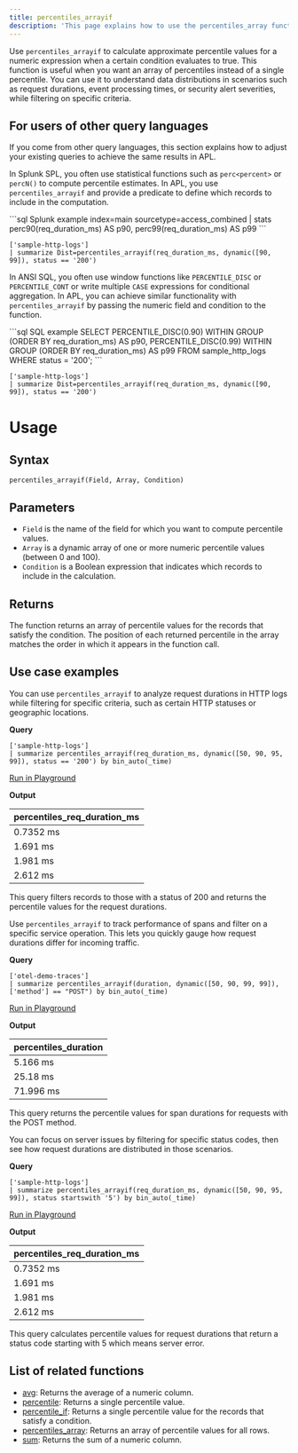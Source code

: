 ```yaml
---
title: percentiles_arrayif
description: 'This page explains how to use the percentiles_array function in APL.'
---
```


Use `percentiles_arrayif` to calculate approximate percentile values for a numeric expression when a certain condition evaluates to true. This function is useful when you want an array of percentiles instead of a single percentile. You can use it to understand data distributions in scenarios such as request durations, event processing times, or security alert severities, while filtering on specific criteria.

## For users of other query languages

If you come from other query languages, this section explains how to adjust your existing queries to achieve the same results in APL.

<AccordionGroup>
<Accordion title="Splunk SPL users">

In Splunk SPL, you often use statistical functions such as `perc<percent>` or `percN()` to compute percentile estimates. In APL, you use `percentiles_arrayif` and provide a predicate to define which records to include in the computation.

<CodeGroup>
```sql Splunk example
index=main sourcetype=access_combined
| stats perc90(req_duration_ms) AS p90, perc99(req_duration_ms) AS p99
```

```kusto APL equivalent
['sample-http-logs']
| summarize Dist=percentiles_arrayif(req_duration_ms, dynamic([90, 99]), status == '200')
```
</CodeGroup>

</Accordion>
<Accordion title="ANSI SQL users">

In ANSI SQL, you often use window functions like `PERCENTILE_DISC` or `PERCENTILE_CONT` or write multiple `CASE` expressions for conditional aggregation. In APL, you can achieve similar functionality with `percentiles_arrayif` by passing the numeric field and condition to the function.

<CodeGroup>
```sql SQL example
SELECT
  PERCENTILE_DISC(0.90) WITHIN GROUP (ORDER BY req_duration_ms) AS p90,
  PERCENTILE_DISC(0.99) WITHIN GROUP (ORDER BY req_duration_ms) AS p99
FROM sample_http_logs
WHERE status = '200';
```

```kusto APL equivalent
['sample-http-logs']
| summarize Dist=percentiles_arrayif(req_duration_ms, dynamic([90, 99]), status == '200')
```
</CodeGroup>

</Accordion>
</AccordionGroup>

# Usage

## Syntax

```kusto
percentiles_arrayif(Field, Array, Condition)
```

## Parameters

- `Field` is the name of the field for which you want to compute percentile values.
- `Array` is a dynamic array of one or more numeric percentile values (between 0 and 100).
- `Condition` is a Boolean expression that indicates which records to include in the calculation.

## Returns

The function returns an array of percentile values for the records that satisfy the condition. The position of each returned percentile in the array matches the order in which it appears in the function call.

## Use case examples

<Tabs>
<Tab title="Log analysis">

You can use `percentiles_arrayif` to analyze request durations in HTTP logs while filtering for specific criteria, such as certain HTTP statuses or geographic locations.

**Query**

```kusto
['sample-http-logs']
| summarize percentiles_arrayif(req_duration_ms, dynamic([50, 90, 95, 99]), status == '200') by bin_auto(_time)
```

[Run in Playground](https://play.axiom.co/axiom-play-qf1k/query?initForm=%7B%22apl%22%3A%22%5B'sample-http-logs'%5D%20%7C%20summarize%20percentiles_arrayif(req_duration_ms%2C%20dynamic(%5B50%2C%2090%2C%2095%2C%2099%5D)%2C%20status%20%3D%3D%20'200')%20by%20bin_auto(_time)%22%7D)

**Output**

| percentiles_req_duration_ms  |
|--------------------------|
| 0.7352 ms     |
| 1.691 ms     |
| 1.981 ms     |
| 2.612 ms     |

This query filters records to those with a status of 200 and returns the percentile values for the request durations.

</Tab>
<Tab title="OpenTelemetry traces">

Use `percentiles_arrayif` to track performance of spans and filter on a specific service operation. This lets you quickly gauge how request durations differ for incoming traffic.

**Query**

```kusto
['otel-demo-traces']
| summarize percentiles_arrayif(duration, dynamic([50, 90, 99, 99]), ['method'] == "POST") by bin_auto(_time)
```

[Run in Playground](https://play.axiom.co/axiom-play-qf1k/query?initForm=%7B%22apl%22%3A%22%5B'otel-demo-traces'%5D%20%7C%20summarize%20percentiles_arrayif(duration%2C%20dynamic(%5B50%2C%2090%2C%2099%2C%2099%5D)%2C%20%5B'method'%5D%20%3D%3D%20'POST')%20by%20bin_auto(_time)%22%7D)

**Output**

| percentiles_duration           |
|---------------------------|
| 5.166 ms |
| 25.18 ms |
| 71.996 ms |

This query returns the percentile values for span durations for requests with the POST method.

</Tab>
<Tab title="Security logs">

You can focus on server issues by filtering for specific status codes, then see how request durations are distributed in those scenarios.

**Query**

```kusto
['sample-http-logs']
| summarize percentiles_arrayif(req_duration_ms, dynamic([50, 90, 95, 99]), status startswith '5') by bin_auto(_time)
```

[Run in Playground](https://play.axiom.co/axiom-play-qf1k/query?initForm=%7B%22apl%22%3A%22%5B'sample-http-logs'%5D%20%7C%20summarize%20percentiles_arrayif(req_duration_ms%2C%20dynamic(%5B50%2C%2090%2C%2095%2C%2099%5D)%2C%20status%20startswith%20'5')%20by%20bin_auto(_time)%22%7D)

**Output**

| percentiles_req_duration_ms |
|---------------------------|
| 0.7352 ms |
| 1.691 ms |
| 1.981 ms |
| 2.612 ms |

This query calculates percentile values for request durations that return a status code starting with 5 which means server error.

</Tab>
</Tabs>

## List of related functions

- [avg](/apl/aggregation-function/avg): Returns the average of a numeric column.
- [percentile](/apl/aggregation-function/percentile): Returns a single percentile value.
- [percentile_if](/apl/aggregation-function/percentileif): Returns a single percentile value for the records that satisfy a condition.
- [percentiles_array](/apl/aggregation-function/percentiles-array): Returns an array of percentile values for all rows.
- [sum](/apl/aggregation-function/sum): Returns the sum of a numeric column.